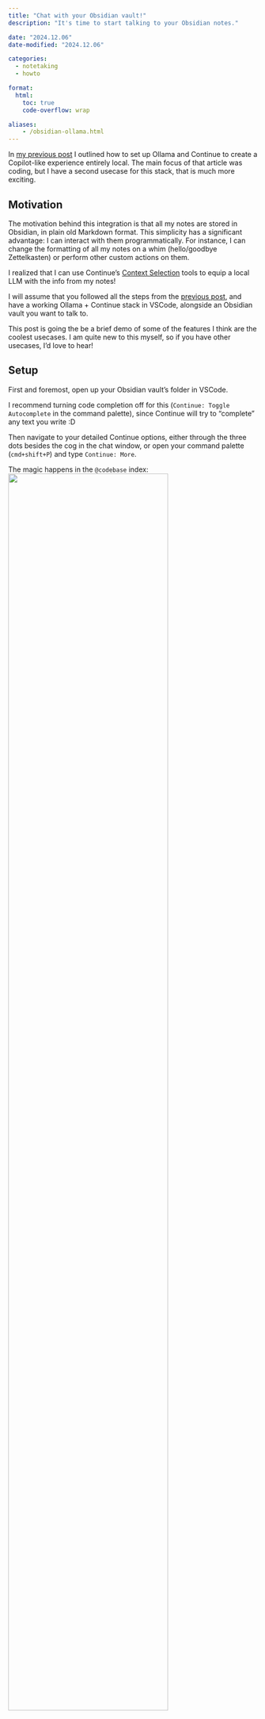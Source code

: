 ```yaml
---
title: "Chat with your Obsidian vault!"
description: "It's time to start talking to your Obsidian notes."

date: "2024.12.06"
date-modified: "2024.12.06"

categories:
  - notetaking
  - howto

format:
  html:
    toc: true
    code-overflow: wrap

aliases: 
    - /obsidian-ollama.html
---
```



In [my previous post](/posts/local-llms/index.qmd) I outlined how to set up Ollama and Continue to create a Copilot-like experience entirely local. The main focus of that article was coding, but I have a second usecase for this stack, that is much more exciting.

## Motivation

The motivation behind this integration is that all my notes are stored in Obsidian, in plain old Markdown format. This simplicity has a significant advantage: I can interact with them programmatically. For instance, I can change the formatting of all my notes on a whim (hello/goodbye Zettelkasten) or perform other custom actions on them.

I realized that I can use Continue's [Context Selection](https://docs.continue.dev/chat/context-selection) tools to equip a local LLM with the info from my notes!

I will assume that you followed all the steps from the [previous post](/posts/local-llms/index.qmd), and have a working Ollama + Continue stack in VSCode, alongside an Obsidian vault you want to talk to.

This post is going the be a brief demo of some of the features I think are the coolest usecases. I am quite new to this myself, so if you have other usecases, I'd love to hear!


## Setup 

First and foremost, open up your Obsidian vault's folder in VSCode. 

I recommend turning code completion off for this (`Continue: Toggle Autocomplete` in the command palette), since Continue will try to "complete" any text you write :D

Then navigate to your detailed Continue options, either through the three dots besides the cog in the chat window, or open your command palette (`cmd+shift+P`) and type `Continue: More`.


The magic happens in the `@codebase` index:
![](Ollama%20meets%20Obsidian-1.png){width=80%}

This is where you can create an index of your entire "codebase", in our case, your Obsidian vault. Once you indexed it, it has created a locally stored embedding of all your notes.

## How it works

From here on, you can use any of the [Context Selection](https://docs.continue.dev/chat/context-selection) tools in Continue to work from. 

A few notable ones:

### `@File`

This way you can reference any file in your vault, and pass it on as context. Particularly useful when you want to give an example file to the model to work from:

![](Ollama%20meets%20Obsidian-2.png){width=80%}

### `@Folder`
Pass an entire folder as context! I like to use this in conjunction with my literature notes from Zotero, to find my my notes on papers that talk about a given topic:

![](Ollama%20meets%20Obsidian-3.png){width=80%}

### `@Codebase`
You can invoke this by sending a chat message with `cmd+Enter` in the chat window. Using this, the model will look through your entire indexed codebase to use for the answer. Important to keep in mind, that this doesn't use the entire codebase as context: rather, it retrieves the files that it deems most useful, and uses those as direct context for the model reply. 

![](Ollama%20meets%20Obsidian-4.png){width=80%}

A few examples for usecases can be found at the [Continue docs about @Codebase](https://docs.continue.dev/customize/deep-dives/codebase), but en general this tool is more for high level overviews rather than "find every typo in my codebase" type of tasks.


## How to tweak

### Customise RAG
You can customize some of the RAG behavior through your `config.json`. Detailed descriptions can be found [at the docs](https://docs.continue.dev/customize/deep-dives/codebase#configuration), but the gist is that when using folders or the codebase as context, Continue retrieves a larger number of relevant documents initially, then reranks them to find the the most fitting ones, and uses those as context. This way it "narrows down" the request twice, focusing only on the most relevant files.

One of the reasons for this is to conserve as much of the context window (previous chats, your input, etc), but whether this tradeoff is worth it for you, you can decide yourself. By tweaking some of the parameters, you can adjust this behavior nicely (even separately for `@Folder` and `@Codebase`)!


### Custom slash-commands

::: {.callout-warning}
## Under construction

At the time of writing (2024.12.06) I couldn't figure out how to get the responses from the LLM into the chat window properly. I'm not sure if I'm missing something, or if it's a bug with Continue, will update as I learn more.
:::

A cool tool is what they call ["slash-commands"](https://docs.continue.dev/customize/slash-commands). These are shorthands you can use in the chat to use templated prompts for specific purposes, such as `/share` which exports your chat conversation to a markdown file, or `/test` which writes unit tests for your selected function.

Continue enables you to fully [customize your slash commands](https://docs.continue.dev/customize/slash-commands). This means you can define your own shorthands! 

One of my workflows is writing nested bulletpoint lists as drafts for documents, this helps me figure out my thinking, and quickly reorganize them as needed. However, after the draft is done, there is still the task of writing that out as text. I like to use LLMs to generate a first version of text, that I can start editing to my taste. 

Here's a custom command that enables me to very quickly expand bulletpoints to sentences:

```json
customCommands=[{
        "name": "expand",
        "description": "Expand selection to paragraphs",
        "prompt": "{{{ input }}}\n\nPlease read the highlighted bulletpoints and expand them into fluid text. You should always respect the indentation in nested lists as hierarchy in the text. \nYou should always stick to factual information in the bulletpoints. \nMake sure the tone of the text you write is coherent with the rest of the document."
}]
```

## Summary
I think this opens up a world of possibilities when it comes to interacting with your notes! I found that this is quite a natural way for me to intergrate LLMs with my Obsidian notes, and I'm only getting started!

Let me know if this sparked any ideas, and happy tinkering!